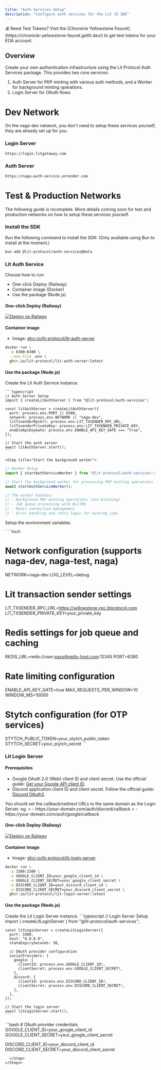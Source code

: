 ```yaml
---
title: "Auth Services Setup"
description: "Configure auth services for the Lit JS SDK"
---
```

<Note>
  💰 Need Test Tokens? Visit the [Chronicle Yellowstone
  Faucet](https://chronicle-yellowstone-faucet.getlit.dev/) to get test tokens
  for your EOA account.
</Note>

## Overview

Create your own authentication infrastructure using the Lit Protocol Auth Services package. This provides two core services:

1. Auth Server for PKP minting with various auth methods, and a Worker for background minting operations.
2. Login Server for OAuth flows

# Dev Network

On the naga-dev network, you don't need to setup these services yourself, they are already set up for you.

### Login Server

```bash
https://login.litgateway.com
```

### Auth Server

```bash
https://naga-auth-service.onrender.com
```

# Test & Production Networks

<Warning>
  The following guide is incomplete. More details coming soon for test and production networks on how to setup
  these services yourself.
</Warning>

### Install the SDK

Run the following command to install the SDK: (Only available using Bun to install at the moment.)

<CodeGroup>

```bash bun
bun add @lit-protocol/auth-services@beta
```

</CodeGroup>

### Lit Auth Service

Choose how to run:

- One-click Deploy (Railway)
- Container image (Docker)
- Use the package (Node.js)

#### One-click Deploy (Railway)

[![Deploy on Railway](https://railway.com/button.svg)](https://railway.com/deploy/OYOevk?referralCode=RP1REI&utm_medium=integration&utm_source=template&utm_campaign=generic)

#### Container image

- Image: <a href="https://ghcr.io/lit-protocol/lit-auth-server" target="_blank" rel="noreferrer">ghcr.io/lit-protocol/lit-auth-server</a>

```bash
docker run \
  -p 6380:6380 \
  --env-file .env \
  ghcr.io/lit-protocol/lit-auth-server:latest
```

#### Use the package (Node.js)

<Steps>
  <Step title="Create the Lit Auth Service">
    Create the Lit Auth Service instance.

    ```typescript
    // Auth Server Setup
    import { createLitAuthServer } from "@lit-protocol/auth-services";

    const litAuthServer = createLitAuthServer({
      port: process.env.PORT || 6380,
      network: process.env.NETWORK || "naga-dev",
      litTxsenderRpcUrl: process.env.LIT_TXSENDER_RPC_URL,
      litTxsenderPrivateKey: process.env.LIT_TXSENDER_PRIVATE_KEY,
      enableApiKeyGate: process.env.ENABLE_API_KEY_GATE === "true",
    });

    // Start the auth server
    await litAuthServer.start();
    ```
  </Step>

    <Step title="Start the background worker">
```ts
// Worker Setup
import { startAuthServiceWorker } from "@lit-protocol/auth-services";

// Start the background worker for processing PKP minting operations
await startAuthServiceWorker();

// The worker handles:
// - Background PKP minting operations (non-blocking)
// - Job queue processing with BullMQ
// - Redis connection management
// - Error handling and retry logic for minting jobs
```
  </Step>


  <Step title="Setup environment variables">
    Setup the environment variables.

    ```bash
# Network configuration (supports naga-dev, naga-test, naga)
NETWORK=naga-dev
LOG_LEVEL=debug

# Lit transaction sender settings
LIT_TXSENDER_RPC_URL=https://yellowstone-rpc.litprotocol.com
LIT_TXSENDER_PRIVATE_KEY=your_private_key

# Redis settings for job queue and caching
REDIS_URL=redis://user:pass@redis-host.com:12345
PORT=6380

# Rate limiting configuration
ENABLE_API_KEY_GATE=true
MAX_REQUESTS_PER_WINDOW=10
WINDOW_MS=10000

# Stytch configuration (for OTP services)
STYTCH_PUBLIC_TOKEN=your_stytch_public_token
STYTCH_SECRET=your_stytch_secret
    ```
  </Step>
</Steps>


### Lit Login Server

#### Prerequisites

- Google OAuth 2.0 (Web) client ID and client secret. Use the official guide: <a href="https://developers.google.com/identity/gsi/web/guides/get-google-api-clientid#get_your_google_api_client_id" target="_blank" rel="noreferrer">Get your Google API client ID</a>.
- Discord application client ID and client secret. Follow the official guide: <a href="https://discord.com/developers/docs/topics/oauth2" target="_blank" rel="noreferrer">Discord OAuth2</a>.

<Note>
You should set the callback/redirect URLs to the same domain as the Login Server. eg.
> - https://your-domain.com/auth/discord/callback
> - https://your-domain.com/auth/google/callback
</Note>

#### One-click Deploy (Railway)

[![Deploy on Railway](https://railway.com/button.svg)](https://railway.com/deploy/RO0wsZ?referralCode=RP1REI&utm_medium=integration&utm_source=template&utm_campaign=generic)

#### Container image

- Image: <a href="https://ghcr.io/lit-protocol/lit-login-server" target="_blank" rel="noreferrer">ghcr.io/lit-protocol/lit-login-server</a>

```bash
docker run \
  -p 3300:3300 \
  -e GOOGLE_CLIENT_ID=your_google_client_id \
  -e GOOGLE_CLIENT_SECRET=your_google_client_secret \
  -e DISCORD_CLIENT_ID=your_discord_client_id \
  -e DISCORD_CLIENT_SECRET=your_discord_client_secret \
  ghcr.io/lit-protocol/lit-login-server:latest
```

#### Use the package (Node.js)

<Steps>
  <Step title="Create the Lit Login Server">
    Create the Lit Login Server instance.
    ```typescript
    // Login Server Setup  
    import { createLitLoginServer } from "@lit-protocol/auth-services";

    const litLoginServer = createLitLoginServer({
      port: 3300,
      host: "0.0.0.0",
      stateExpirySeconds: 30,
      
      // OAuth provider configuration
      socialProviders: {
        google: {
          clientId: process.env.GOOGLE_CLIENT_ID!,
          clientSecret: process.env.GOOGLE_CLIENT_SECRET!,
        },
        discord: {
          clientId: process.env.DISCORD_CLIENT_ID!,
          clientSecret: process.env.DISCORD_CLIENT_SECRET!,
        },
      },
    });

    // Start the login server
    await litLoginServer.start();
    ```
  </Step>

  <Step title="Setup environment variables">
```bash
# OAuth provider credentials
GOOGLE_CLIENT_ID=your_google_client_id
GOOGLE_CLIENT_SECRET=your_google_client_secret

DISCORD_CLIENT_ID=your_discord_client_id
DISCORD_CLIENT_SECRET=your_discord_client_secret
```
  </Step>
</Steps>